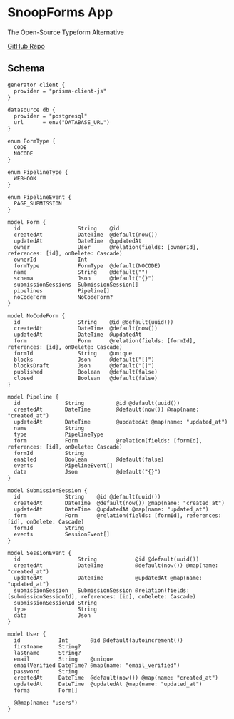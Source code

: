 # SnoopForms App

The Open-Source Typeform Alternative

[GitHub Repo](https://github.com/formbricks/snoopforms)

## Schema

```prisma
generator client {
  provider = "prisma-client-js"
}

datasource db {
  provider = "postgresql"
  url      = env("DATABASE_URL")
}

enum FormType {
  CODE
  NOCODE
}

enum PipelineType {
  WEBHOOK
}

enum PipelineEvent {
  PAGE_SUBMISSION
}

model Form {
  id                  String    @id
  createdAt           DateTime  @default(now())
  updatedAt           DateTime  @updatedAt
  owner               User      @relation(fields: [ownerId], references: [id], onDelete: Cascade)
  ownerId             Int
  formType            FormType  @default(NOCODE)
  name                String    @default("")
  schema              Json      @default("{}")
  submissionSessions  SubmissionSession[]
  pipelines           Pipeline[]
  noCodeForm          NoCodeForm?
}

model NoCodeForm {
  id                  String    @id @default(uuid())
  createdAt           DateTime  @default(now())
  updatedAt           DateTime  @updatedAt
  form                Form      @relation(fields: [formId], references: [id], onDelete: Cascade)
  formId              String    @unique
  blocks              Json      @default("[]")
  blocksDraft         Json      @default("[]")
  published           Boolean   @default(false)
  closed              Boolean   @default(false)
}

model Pipeline {
  id              String          @id @default(uuid())
  createdAt       DateTime        @default(now()) @map(name: "created_at")
  updatedAt       DateTime        @updatedAt @map(name: "updated_at")
  name            String
  type            PipelineType
  form            Form            @relation(fields: [formId], references: [id], onDelete: Cascade)
  formId          String
  enabled         Boolean         @default(false)
  events          PipelineEvent[]
  data            Json            @default("{}")
}

model SubmissionSession {
  id              String    @id @default(uuid())
  createdAt       DateTime  @default(now()) @map(name: "created_at")
  updatedAt       DateTime  @updatedAt @map(name: "updated_at")
  form            Form      @relation(fields: [formId], references: [id], onDelete: Cascade)
  formId          String
  events          SessionEvent[]
}

model SessionEvent {
  id                  String            @id @default(uuid())
  createdAt           DateTime          @default(now()) @map(name: "created_at")
  updatedAt           DateTime          @updatedAt @map(name: "updated_at")
  submissionSession   SubmissionSession @relation(fields: [submissionSessionId], references: [id], onDelete: Cascade)
  submissionSessionId String
  type                String
  data                Json
}

model User {
  id            Int       @id @default(autoincrement())
  firstname     String?
  lastname      String?
  email         String    @unique
  emailVerified DateTime? @map(name: "email_verified")
  password      String
  createdAt     DateTime  @default(now()) @map(name: "created_at")
  updatedAt     DateTime  @updatedAt @map(name: "updated_at")
  forms         Form[]

  @@map(name: "users")
}
```
